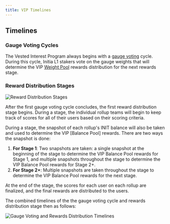 ```yaml
---
title: VIP Timelines
---
```


## Timelines

### Gauge Voting Cycles

The Vested Interest Program always begins with a [gauge voting](/home/core-concepts/vip/gauges) cycle. During this cycle, Initia L1 stakers vote on the gauge weights that will determine the VIP [Weight Pool](/home/core-concepts/vip/architecture#weight-pool) rewards distribution for the next rewards stage.

### Reward Distribution Stages

![Reward Distribution Stages](/images/vip/vip_rewards_distribution_timeline.png)

After the first gauge voting cycle concludes, the first reward distribution stage begins. During a stage, the individual rollup teams will begin to keep track of scores for all of their users based on their scoring criteria.

During a stage, the snapshot of each rollup's INIT balance will also be taken and used to determine the VIP [Balance Pool] rewards. There are two ways the snapshot is done:

1.  **For Stage 1**: Two snapshots are taken: a single snapshot at the beginning of the stage to determine the VIP Balance Pool rewards for Stage 1, and multiple snapshots throughout the stage to determine the VIP Balance Pool rewards for Stage 2+.
2.  **For Stage 2+**: Multiple snapshots are taken throughout the stage to determine the VIP Balance Pool rewards for the next stage.

At the end of the stage, the scores for each user on each rollup are finalized, and the final rewards are distributed to the users.

The combined timelines of the the gauge voting cycle and rewards distribution stage then as follows:

![Gauge Voting and Rewards Distribution Timelines](/images/vip/vip_timelines.png)
